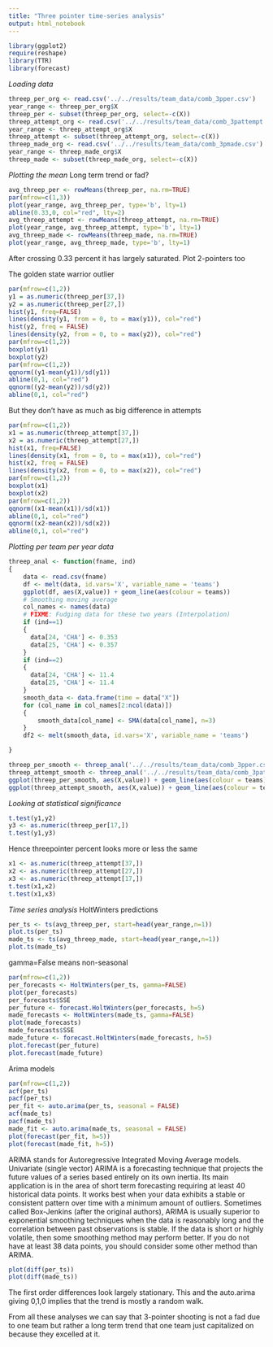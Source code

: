 ```yaml
---
title: "Three pointer time-series analysis"
output: html_notebook
---
```


```r
library(ggplot2)
require(reshape)
library(TTR)
library(forecast)
```

*Loading data*
```r
threep_per_org <- read.csv('../../results/team_data/comb_3pper.csv')
year_range <- threep_per_org$X
threep_per <- subset(threep_per_org, select=-c(X))
threep_attempt_org <- read.csv('../../results/team_data/comb_3pattempt.csv')
year_range <- threep_attempt_org$X
threep_attempt <- subset(threep_attempt_org, select=-c(X))
threep_made_org <- read.csv('../../results/team_data/comb_3pmade.csv')
year_range <- threep_made_org$X
threep_made <- subset(threep_made_org, select=-c(X))
```

*Plotting the mean* Long term trend or fad?
```r
avg_threep_per <- rowMeans(threep_per, na.rm=TRUE)
par(mfrow=c(1,3))
plot(year_range, avg_threep_per, type='b', lty=1)
abline(0.33,0, col="red", lty=2)
avg_threep_attempt <- rowMeans(threep_attempt, na.rm=TRUE)
plot(year_range, avg_threep_attempt, type='b', lty=1)
avg_threep_made <- rowMeans(threep_made, na.rm=TRUE)
plot(year_range, avg_threep_made, type='b', lty=1)
```
After crossing 0.33 percent it has largely saturated. Plot 2-pointers too

The golden state warrior outlier
```r
par(mfrow=c(1,2))
y1 = as.numeric(threep_per[37,])
y2 = as.numeric(threep_per[27,])
hist(y1, freq=FALSE)
lines(density(y1, from = 0, to = max(y1)), col="red")
hist(y2, freq = FALSE)
lines(density(y2, from = 0, to = max(y2)), col="red")
par(mfrow=c(1,2))
boxplot(y1)
boxplot(y2)
par(mfrow=c(1,2))
qqnorm((y1-mean(y1))/sd(y1))
abline(0,1, col="red")
qqnorm((y2-mean(y2))/sd(y2))
abline(0,1, col="red")
```
But they don't have as much as big difference in attempts
```r
par(mfrow=c(1,2))
x1 = as.numeric(threep_attempt[37,])
x2 = as.numeric(threep_attempt[27,])
hist(x1, freq=FALSE)
lines(density(x1, from = 0, to = max(x1)), col="red")
hist(x2, freq = FALSE)
lines(density(x2, from = 0, to = max(x2)), col="red")
par(mfrow=c(1,2))
boxplot(x1)
boxplot(x2)
par(mfrow=c(1,2))
qqnorm((x1-mean(x1))/sd(x1))
abline(0,1, col="red")
qqnorm((x2-mean(x2))/sd(x2))
abline(0,1, col="red")
```

*Plotting per team per year data*
```r
threep_anal <- function(fname, ind)
{
    data <- read.csv(fname)
    df <- melt(data, id.vars='X', variable_name = 'teams')
    ggplot(df, aes(X,value)) + geom_line(aes(colour = teams))
    # Smoothing moving average
    col_names <- names(data)
    # FIXME: Fudging data for these two years (Interpolation)
    if (ind==1)
    {
      data[24, 'CHA'] <- 0.353
      data[25, 'CHA'] <- 0.357
    }
    if (ind==2)
    {
      data[24, 'CHA'] <- 11.4
      data[25, 'CHA'] <- 11.4
    }
    smooth_data <- data.frame(time = data["X"])
    for (col_name in col_names[2:ncol(data)])
    {
        smooth_data[col_name] <- SMA(data[col_name], n=3)
    }
    df2 <- melt(smooth_data, id.vars='X', variable_name = 'teams')

}

threep_per_smooth <- threep_anal('../../results/team_data/comb_3pper.csv', 1)
threep_attempt_smooth <- threep_anal('../../results/team_data/comb_3pattempt.csv', 2)
ggplot(threep_per_smooth, aes(X,value)) + geom_line(aes(colour = teams))
ggplot(threep_attempt_smooth, aes(X,value)) + geom_line(aes(colour = teams))
```

*Looking at statistical significance*
```r
t.test(y1,y2)
y3 <- as.numeric(threep_per[17,])
t.test(y1,y3)
```
Hence threepointer percent looks more or less the same

```r
x1 <- as.numeric(threep_attempt[37,])
x2 <- as.numeric(threep_attempt[27,])
x3 <- as.numeric(threep_attempt[17,])
t.test(x1,x2)
t.test(x1,x3)
```

*Time series analysis*
HoltWinters predictions
```r
per_ts <- ts(avg_threep_per, start=head(year_range,n=1))
plot.ts(per_ts)
made_ts <- ts(avg_threep_made, start=head(year_range,n=1))
plot.ts(made_ts)
```
gamma=False means non-seasonal
```r
par(mfrow=c(1,2))
per_forecasts <- HoltWinters(per_ts, gamma=FALSE)
plot(per_forecasts)
per_forecasts$SSE
per_future <- forecast.HoltWinters(per_forecasts, h=5)
made_forecasts <- HoltWinters(made_ts, gamma=FALSE)
plot(made_forecasts)
made_forecasts$SSE
made_future <- forecast.HoltWinters(made_forecasts, h=5)
plot.forecast(per_future)
plot.forecast(made_future)
```

Arima models
```r
par(mfrow=c(1,2))
acf(per_ts)
pacf(per_ts)
per_fit <- auto.arima(per_ts, seasonal = FALSE)
acf(made_ts)
pacf(made_ts)
made_fit <- auto.arima(made_ts, seasonal = FALSE)
plot(forecast(per_fit, h=5))
plot(forecast(made_fit, h=5))
```
ARIMA stands for Autoregressive Integrated Moving Average models. Univariate (single vector) ARIMA is a forecasting technique that projects the future values of a series based entirely on its own inertia. Its main application is in the area of short term forecasting requiring at least 40 historical data points. It works best when your data exhibits a stable or consistent pattern over time with a minimum amount of outliers. Sometimes called Box-Jenkins (after the original authors), ARIMA is usually superior to exponential smoothing techniques when the data is reasonably long and the correlation between past observations is stable. If the data is short or highly volatile, then some smoothing method may perform better. If you do not have at least 38 data points, you should consider some other method than ARIMA.

```r
plot(diff(per_ts))
plot(diff(made_ts))
```
The first order differences look largely stationary. This and the auto.arima giving 0,1,0 implies that the trend is mostly a random walk.

From all these analyses we can say that 3-pointer shooting is not a fad due to one team but rather a long term trend that one team just capitalized on because they excelled at it.
